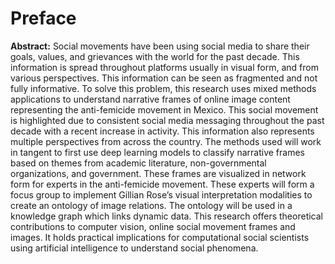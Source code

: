 # Preface {.unnumbered}

**Abstract:** Social movements have been using social media to share their goals, values, and grievances with the world for the past decade. This information is spread throughout platforms usually in visual form, and from various perspectives. This information can be seen as fragmented and not fully informative. To solve this problem, this research uses mixed methods applications to understand narrative frames of online image content representing the anti-femicide movement in Mexico. This social movement is highlighted due to consistent social media messaging throughout the past decade with a recent increase in activity. This information also represents multiple perspectives from across the country. The methods used will work in tangent to first use deep learning models to classify narrative frames based on themes from academic literature, non-governmental organizations, and government. These frames are visualized in network form for experts in the anti-femicide movement. These experts will form a focus group to implement Gillian Rose’s visual interpretation modalities to create an ontology of image relations. The ontology will be used in a knowledge graph which links dynamic data. This research offers theoretical contributions to computer vision, online social movement frames and images. It holds practical implications for computational social scientists using artificial intelligence to understand social phenomena.
